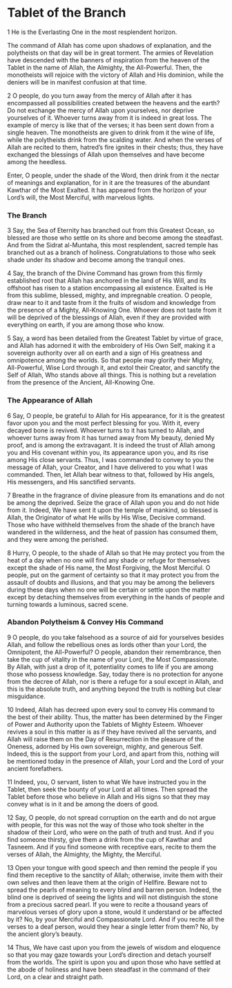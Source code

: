 # Tablet of the Branch {#sec-tablet-of-the-branch .unnumbered}

1 He is the Everlasting One in the most resplendent horizon.

The command of Allah has come upon shadows of explanation, and the polytheists on that day will be in great torment. The armies of Revelation have descended with the banners of inspiration from the heaven of the Tablet in the name of Allah, the Almighty, the All-Powerful. Then, the monotheists will rejoice with the victory of Allah and His dominion, while the deniers will be in manifest confusion at that time.

2 O people, do you turn away from the mercy of Allah after it has encompassed all possibilities created between the heavens and the earth? Do not exchange the mercy of Allah upon yourselves, nor deprive yourselves of it. Whoever turns away from it is indeed in great loss. The example of mercy is like that of the verses; it has been sent down from a single heaven. The monotheists are given to drink from it the wine of life, while the polytheists drink from the scalding water. And when the verses of Allah are recited to them, hatred's fire ignites in their chests; thus, they have exchanged the blessings of Allah upon themselves and have become among the heedless.

Enter, O people, under the shade of the Word, then drink from it the nectar of meanings and explanation, for in it are the treasures of the abundant Kawthar of the Most Exalted. It has appeared from the horizon of your Lord's will, the Most Merciful, with marvelous lights.

### The Branch {#sec-the-branch}

3 Say, the Sea of Eternity has branched out from this Greatest Ocean, so blessed are those who settle on its shore and become among the steadfast. And from the Sidrat al-Muntaha, this most resplendent, sacred temple has branched out as a branch of holiness. Congratulations to those who seek shade under its shadow and become among the tranquil ones.

4 Say, the branch of the Divine Command has grown from this firmly established root that Allah has anchored in the land of His Will, and its offshoot has risen to a station encompassing all existence. Exalted is He from this sublime, blessed, mighty, and impregnable creation. O people, draw near to it and taste from it the fruits of wisdom and knowledge from the presence of a Mighty, All-Knowing One. Whoever does not taste from it will be deprived of the blessings of Allah, even if they are provided with everything on earth, if you are among those who know.

5 Say, a word has been detailed from the Greatest Tablet by virtue of grace, and Allah has adorned it with the embroidery of His Own Self, making it a sovereign authority over all on earth and a sign of His greatness and omnipotence among the worlds. So that people may glorify their Mighty, All-Powerful, Wise Lord through it, and extol their Creator, and sanctify the Self of Allah, Who stands above all things. This is nothing but a revelation from the presence of the Ancient, All-Knowing One.

### The Appearance of Allah {#sec-the-appearance-of-allah}

6 Say, O people, be grateful to Allah for His appearance, for it is the greatest favor upon you and the most perfect blessing for you. With it, every decayed bone is revived. Whoever turns to it has turned to Allah, and whoever turns away from it has turned away from My beauty, denied My proof, and is among the extravagant. It is indeed the trust of Allah among you and His covenant within you, its appearance upon you, and its rise among His close servants. Thus, I was commanded to convey to you the message of Allah, your Creator, and I have delivered to you what I was commanded. Then, let Allah bear witness to that, followed by His angels, His messengers, and His sanctified servants.

7 Breathe in the fragrance of divine pleasure from its emanations and do not be among the deprived. Seize the grace of Allah upon you and do not hide from it. Indeed, We have sent it upon the temple of mankind, so blessed is Allah, the Originator of what He wills by His Wise, Decisive command. Those who have withheld themselves from the shade of the branch have wandered in the wilderness, and the heat of passion has consumed them, and they were among the perished.

8 Hurry, O people, to the shade of Allah so that He may protect you from the heat of a day when no one will find any shade or refuge for themselves except the shade of His name, the Most Forgiving, the Most Merciful. O people, put on the garment of certainty so that it may protect you from the assault of doubts and illusions, and that you may be among the believers during these days when no one will be certain or settle upon the matter except by detaching themselves from everything in the hands of people and turning towards a luminous, sacred scene.

### Abandon Polytheism & Convey His Command {#sec-abandon-polytheism}

9 O people, do you take falsehood as a source of aid for yourselves besides Allah, and follow the rebellious ones as lords other than your Lord, the Omnipotent, the All-Powerful? O people, abandon their remembrance, then take the cup of vitality in the name of your Lord, the Most Compassionate. By Allah, with just a drop of it, potentiality comes to life if you are among those who possess knowledge. Say, today there is no protection for anyone from the decree of Allah, nor is there a refuge for a soul except in Allah, and this is the absolute truth, and anything beyond the truth is nothing but clear misguidance.

10 Indeed, Allah has decreed upon every soul to convey His command to the best of their ability. Thus, the matter has been determined by the Finger of Power and Authority upon the Tablets of Mighty Esteem. Whoever revives a soul in this matter is as if they have revived all the servants, and Allah will raise them on the Day of Resurrection in the pleasure of the Oneness, adorned by His own sovereign, mighty, and generous Self. Indeed, this is the support from your Lord, and apart from this, nothing will be mentioned today in the presence of Allah, your Lord and the Lord of your ancient forefathers.

11 Indeed, you, O servant, listen to what We have instructed you in the Tablet, then seek the bounty of your Lord at all times. Then spread the Tablet before those who believe in Allah and His signs so that they may convey what is in it and be among the doers of good.

12 Say, O people, do not spread corruption on the earth and do not argue with people, for this was not the way of those who took shelter in the shadow of their Lord, who were on the path of truth and trust. And if you find someone thirsty, give them a drink from the cup of Kawthar and Tasneem. And if you find someone with receptive ears, recite to them the verses of Allah, the Almighty, the Mighty, the Merciful.

13 Open your tongue with good speech and then remind the people if you find them receptive to the sanctity of Allah; otherwise, invite them with their own selves and then leave them at the origin of Hellfire. Beware not to spread the pearls of meaning to every blind and barren person. Indeed, the blind one is deprived of seeing the lights and will not distinguish the stone from a precious sacred pearl. If you were to recite a thousand years of marvelous verses of glory upon a stone, would it understand or be affected by it? No, by your Merciful and Compassionate Lord. And if you recite all the verses to a deaf person, would they hear a single letter from them? No, by the ancient glory's beauty.

14 Thus, We have cast upon you from the jewels of wisdom and eloquence so that you may gaze towards your Lord's direction and detach yourself from the worlds. The spirit is upon you and upon those who have settled at the abode of holiness and have been steadfast in the command of their Lord, on a clear and straight path.
